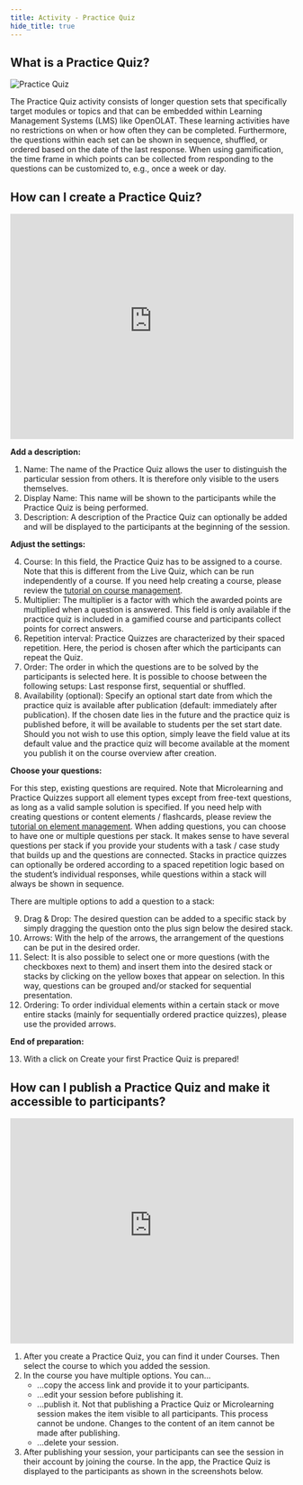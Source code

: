 ```yaml
---
title: Activity - Practice Quiz
hide_title: true
---
```



<CatalystTitle title="Activity - Practice Quiz" />

## What is a Practice Quiz?

![Practice Quiz](/img_v3/practice_quiz.png)

The Practice Quiz activity consists of longer question sets that specifically target modules or topics and that can be embedded within Learning Management Systems (LMS) like OpenOLAT. These learning activities have no restrictions on when or how often they can be completed. Furthermore, the questions within each set can be shown in sequence, shuffled, or ordered based on the date of the last response. When using gamification, the time frame in which points can be collected from responding to the questions can be customized to, e.g., once a week or day.

## How can I create a Practice Quiz?

<iframe
  id="kmsembed-0_6ewauv5u"
  width="100%"
  height="400"
  src="https://uzh.mediaspace.cast.switch.ch/embed/secure/iframe/entryId/0_6ewauv5u/uiConfId/23448425/st/0"
  class="kmsembed"
  allowfullscreen
  webkitallowfullscreen
  mozAllowFullScreen
  allow="autoplay *; fullscreen *; encrypted-media *"
  referrerPolicy="no-referrer-when-downgrade"
  sandbox="allow-downloads allow-forms allow-same-origin allow-scripts allow-top-navigation allow-pointer-lock allow-popups allow-modals allow-orientation-lock allow-popups-to-escape-sandbox allow-presentation allow-top-navigation-by-user-activation"
  frameborder="0"
  title="KlickerUZH - Prepare Practice Quiz"
></iframe>

**Add a description:**

1. Name: The name of the Practice Quiz allows the user to distinguish the particular session from others. It is therefore only visible to the users themselves.
2. Display Name: This name will be shown to the participants while the Practice Quiz is being performed.
3. Description: A description of the Practice Quiz can optionally be added and will be displayed to the participants at the beginning of the session.

**Adjust the settings:**

4. Course: In this field, the Practice Quiz has to be assigned to a course. Note that this is different from the Live Quiz, which can be run independently of a course. If you need help creating a course, please review the [tutorial on course management](/tutorials/course_management/).
5. Multiplier: The multiplier is a factor with which the awarded points are multiplied when a question is answered. This field is only available if the practice quiz is included in a gamified course and participants collect points for correct answers.
6. Repetition interval: Practice Quizzes are characterized by their spaced repetition. Here, the period is chosen after which the participants can repeat the Quiz.
7. Order: The order in which the questions are to be solved by the participants is selected here. It is possible to choose between the following setups: Last response first, sequential or shuffled.
8. Availability (optional): Specify an optional start date from which the practice quiz is available after publication (default: immediately after publication). If the chosen date lies in the future and the practice quiz is published before, it will be available to students per the set start date. Should you not wish to use this option, simply leave the field value at its default value and the practice quiz will become available at the moment you publish it on the course overview after creation.

**Choose your questions:**

For this step, existing questions are required. Note that Microlearning and Practice Quizzes support all element types except from free-text questions, as long as a valid sample solution is specified. If you need help with creating questions or content elements / flashcards, please review the [tutorial on element management](/tutorials/element_management/).
When adding questions, you can choose to have one or multiple questions per stack. It makes sense to have several questions per stack if you provide your students with a task / case study that builds up and the questions are connected. Stacks in practice quizzes can optionally be ordered according to a spaced repetition logic based on the student’s individual responses, while questions within a stack will always be shown in sequence.

There are multiple options to add a question to a stack:

9. Drag & Drop: The desired question can be added to a specific stack by simply dragging the question onto the plus sign below the desired stack.
10. Arrows: With the help of the arrows, the arrangement of the questions can be put in the desired order.
11. Select: It is also possible to select one or more questions (with the checkboxes next to them) and insert them into the desired stack or stacks by clicking on the yellow boxes that appear on selection. In this way, questions can be grouped and/or stacked for sequential presentation.
12. Ordering: To order individual elements within a certain stack or move entire stacks (mainly for sequentially ordered practice quizzes), please use the provided arrows.

**End of preparation:**

13. With a click on Create your first Practice Quiz is prepared!

## How can I publish a Practice Quiz and make it accessible to participants?

<iframe
  id="kmsembed-0_afublry9"
  width="100%"
  height="400"
  src="https://uzh.mediaspace.cast.switch.ch/embed/secure/iframe/entryId/0_afublry9/uiConfId/23448425/st/0"
  class="kmsembed"
  allowfullscreen
  webkitallowfullscreen
  mozAllowFullScreen
  allow="autoplay *; fullscreen *; encrypted-media *"
  referrerPolicy="no-referrer-when-downgrade"
  sandbox="allow-downloads allow-forms allow-same-origin allow-scripts allow-top-navigation allow-pointer-lock allow-popups allow-modals allow-orientation-lock allow-popups-to-escape-sandbox allow-presentation allow-top-navigation-by-user-activation"
  frameborder="0"
  title="KlickerUZH - Publish Practice Quiz"
></iframe>

1. After you create a Practice Quiz, you can find it under Courses. Then select the course to which you added the session.
2. In the course you have multiple options. You can...
   - ...copy the access link and provide it to your participants.
   - ...edit your session before publishing it.
   - ...publish it. Not that publishing a Practice Quiz or Microlearning session makes the item visible to all participants. This process cannot be undone. Changes to the content of an item cannot be made after publishing.
   - ...delete your session.
3. After publishing your session, your participants can see the session in their account by joining the course. In the app, the Practice Quiz is displayed to the participants as shown in the screenshots below.
